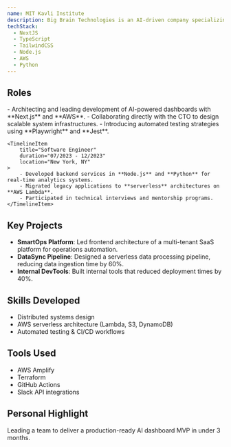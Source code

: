 ```yaml
---
name: MIT Kavli Institute
description: Big Brain Technologies is an AI-driven company specializing in smart automation solutions for enterprises. Their mission is to simplify complex workflows through cutting-edge machine learning and intuitive software design.
techStack:
  - NextJS
  - TypeScript
  - TailwindCSS
  - Node.js
  - AWS
  - Python
---
```



## Roles

<Timeline>
    <TimelineItem
        title="Senior Software Engineer"
        duration="01/2024 - 08/2024"
        location="Remote"
    >
        - Architecting and leading development of AI-powered dashboards with **Next.js** and **AWS**.
        - Collaborating directly with the CTO to design scalable system infrastructures.
        - Introducing automated testing strategies using **Playwright** and **Jest**.
    </TimelineItem>

    <TimelineItem
        title="Software Engineer"
        duration="07/2023 - 12/2023"
        location="New York, NY"
    >
        - Developed backend services in **Node.js** and **Python** for real-time analytics systems.
        - Migrated legacy applications to **serverless** architectures on **AWS Lambda**.
        - Participated in technical interviews and mentorship programs.
    </TimelineItem>
</Timeline>

## Key Projects

- **SmartOps Platform**: Led frontend architecture of a multi-tenant SaaS platform for operations automation.
- **DataSync Pipeline**: Designed a serverless data processing pipeline, reducing data ingestion time by 60%.
- **Internal DevTools**: Built internal tools that reduced deployment times by 40%.

## Skills Developed

- Distributed systems design
- AWS serverless architecture (Lambda, S3, DynamoDB)
- Automated testing & CI/CD workflows

## Tools Used

- AWS Amplify
- Terraform
- GitHub Actions
- Slack API integrations

## Personal Highlight

Leading a team to deliver a production-ready AI dashboard MVP in under 3 months.
